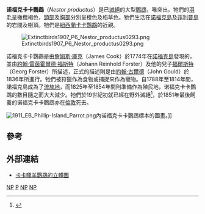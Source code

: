 {{speciesbox
| name = 诺福克卡卡鸚鵡
| image = John-Gould-001.jpg
| status = EX
| status_system = IUCN3.1
| status_ref = <ref name=IUCN>{{cite iucn|url=https://www.iucnredlist.org/details/22684834/0 |title=''Nestor productus'' |author=BirdLife International |author-link=BirdLife International |year=2012 |access-date=26 November 2013|ref=harv}}</ref>
| extinct = 1851
| genus = Nestor
| species = productus
| authority = ([[約翰·古爾德|Gould]], 1836)
| synonyms = ''Nestor norfolcensis''<br>''Plyctolophus productus''<br>''Centrurus productus''
}}
'''诺福克卡卡鸚鵡'''（''Nestor productus''）是已[[滅絕|滅絕]]的大型[[鸚鵡|鸚鵡]]，喙突出。牠們的[[羽毛|羽毛]]呈橄欖褐色，[[頸部|頸部]]及[[胸部|胸部]]分別呈橙色及稻草色。牠們生活在[[諾福克島|諾福克島]]及[[菲利普島|菲利普島]]的岩間及樹頂。牠們是[[紐西蘭|紐西蘭]][[卡卡鸚鵡|卡卡鸚鵡]]的近親。

[[File:Extinctbirds1907_P6_Nestor_productus0293.png|thumb]]

诺福克卡卡鸚鵡是由[[詹姆斯·庫克|詹姆斯·庫克]]（James Cook）於1774年在[[諾福克島|諾福克島]]發現的，並由[[約翰·雷茵霍爾德·福斯特|約翰·雷茵霍爾德·福斯特]]（Johann Reinhold Forster）及他的兒子[[福爾斯特|福爾斯特]]（Georg Forster）所描述，正式的描述則是由[[約翰·古爾德|約翰·古爾德]]（John Gould）於1836年所進行。牠們被狩獵作為食物或捕捉來作為寵物。自1788年至1814年間，諾福克島成為了[[流放地|流放地]]，而1825年至1854年間則準備作為殖民地，诺福克卡卡鸚鵡的數目隨之而大大減少。牠們於19世紀初就已經在野外滅絕<ref>{{Cite journal en|author=Moore, J. L.|year=1985|title=Ensign Best's bird observations on Norfolk Island|journal=Notornis|volume=32|issue=4|pages=319-322|url=http://www.notornis.org.nz/free_issues/Notornis_32-1985/Notornis_32_4.pdf|deadurl=yes|archiveurl=https://web.archive.org/web/20081017211931/http://www.notornis.org.nz/free_issues/Notornis_32-1985/Notornis_32_4.pdf|archivedate=2008-10-17|access-date=2008-12-04}}</ref>，於1851年最後飼養的诺福克卡卡鸚鵡亦在[[倫敦|倫敦]]死去。

[[File:1911_EB_Phillip-Island_Parrot.png|thumb]]內诺福克卡卡鸚鵡標本的圖畫。]]

==參考==
{{reflist}}

==外部連結==
* [https://web.archive.org/web/20081025141835/http://ip30.eti.uva.nl/naturalis/detail?lang=uk&id=51 卡卡啄羊鸚鵡的立體圖]
{{Taxonbar|from=Q379051}}

[[Category:IUCN紅色名錄絕滅物種|NP]]
[[Category:啄羊鸚鵡屬|P]]
[[Category:紐西蘭鳥類|NP]]
[[Category:1836年描述的鸟类|NP]]